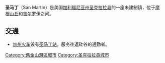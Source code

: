 {{coord|37|5|16|N|121|36|0|W|display=title}}
{{noteTA|G1=US_CA_Cities}}
{{Infobox City
|chinese_name = 圣马丁
|official_name = San Martin
|image_skyline = San_Martin_California_Welcome_Sign.jpg
|image_seal = 
|image_map = Santa Clara County California Incorporated and Unincorporated areas San Martin Highlighted.svg
|map_caption = 圣马丁在加州和聖塔克拉拉縣內的位置
|subdivision_type  = [[國家|國家]]
|subdivision_type1 = [[美國行政區劃|州]]
|subdivision_type2 = [[加州行政區劃|縣]]
|subdivision_name  = [[美利堅合眾國|美利堅合眾國]]
|subdivision_name1 = [[加利福尼亞州|加利福尼亞州]]
|subdivision_name2 = [[聖塔克拉拉縣|聖塔克拉拉縣]]
|leader_title =
|leader_name = 
|leader_title1 = 
|leader_name1 = 
|area_magnitude = 
|area_total = 30.035
|TotalArea_sq_mi = 11.596
|area_land = 30.035
|LandArea_sq_mi = 11.596	
|area_water = 0
|WaterArea_sq_mi = 0
|population_as_of = 2010 
|population_total = 7,027
|population_density = 230
|timezone = [[太平洋標準時間|PST]]
|utc_offset = -8
|timezone_DST = [[太平洋日光節約時間|PDT]]
|utc_offset_DST = -7 
|latd= 37 |latm= 5 |lats= 16|latNS= N
|longd= 121 |longm= 36 |longs= 0 |longEW= W
|website = 
|footnotes = 
}}

'''圣马丁'''（San Martin）是美国[[加利福尼亚州|加利福尼亚州]][[圣克拉拉县|圣克拉拉县]]的一座未建制镇，位于[[摩根山丘|摩根山丘]]和[[吉尔罗伊|吉尔罗伊]]之间。

== 交通 ==
*[[加州火车|加州火车]]设有[[圣马丁站|圣马丁站]]，服务往返硅谷的通勤者。

{{Santa Clara County}}

[[Category:舊金山灣區城市|Category:舊金山灣區城市]]
[[Category:圣克拉拉县城市|Category:圣克拉拉县城市]]